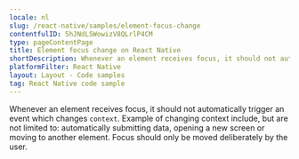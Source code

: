 ```yaml
---
locale: nl
slug: /react-native/samples/element-focus-change
contentfulID: 5hJNdLSWowizV8QLrlP4CM
type: pageContentPage
title: Element focus change on React Native
shortDescription: Whenever an element receives focus, it should not automatically trigger an event which changes context.
platformFilter: React Native
layout: Layout - Code samples
tag: React Native code sample
---
```


Whenever an element receives focus, it should not automatically trigger an event which changes `context`. Example of changing context include, but are not limited to: automatically submitting data, opening a new screen or moving to another element. Focus should only be moved deliberately by the user.

<CodeSample id="element-focus" locale="nl" platform="react native"/>